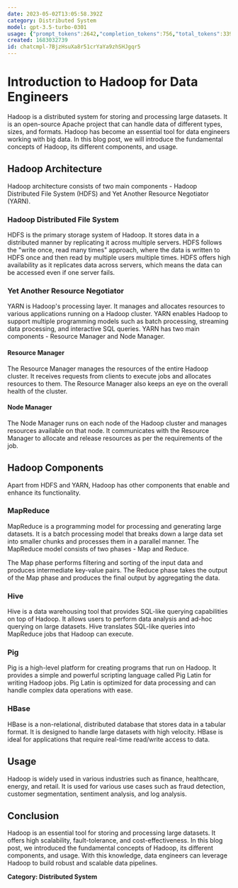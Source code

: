 ```yaml
---
date: 2023-05-02T13:05:58.392Z
category: Distributed System
model: gpt-3.5-turbo-0301
usage: {"prompt_tokens":2642,"completion_tokens":756,"total_tokens":3398}
created: 1683032739
id: chatcmpl-7BjzHsuXa8r51crYaYa9zhSHJgqr5
---
```


# Introduction to Hadoop for Data Engineers

Hadoop is a distributed system for storing and processing large datasets. It is an open-source Apache project that can handle data of different types, sizes, and formats. Hadoop has become an essential tool for data engineers working with big data. In this blog post, we will introduce the fundamental concepts of Hadoop, its different components, and usage. 

## Hadoop Architecture

Hadoop architecture consists of two main components - Hadoop Distributed File System (HDFS) and Yet Another Resource Negotiator (YARN).

### Hadoop Distributed File System

HDFS is the primary storage system of Hadoop. It stores data in a distributed manner by replicating it across multiple servers. HDFS follows the "write once, read many times" approach, where the data is written to HDFS once and then read by multiple users multiple times. HDFS offers high availability as it replicates data across servers, which means the data can be accessed even if one server fails.

### Yet Another Resource Negotiator

YARN is Hadoop's processing layer. It manages and allocates resources to various applications running on a Hadoop cluster. YARN enables Hadoop to support multiple programming models such as batch processing, streaming data processing, and interactive SQL queries. YARN has two main components - Resource Manager and Node Manager.

#### Resource Manager

The Resource Manager manages the resources of the entire Hadoop cluster. It receives requests from clients to execute jobs and allocates resources to them. The Resource Manager also keeps an eye on the overall health of the cluster.

#### Node Manager

The Node Manager runs on each node of the Hadoop cluster and manages resources available on that node. It communicates with the Resource Manager to allocate and release resources as per the requirements of the job.

## Hadoop Components

Apart from HDFS and YARN, Hadoop has other components that enable and enhance its functionality.

### MapReduce

MapReduce is a programming model for processing and generating large datasets. It is a batch processing model that breaks down a large data set into smaller chunks and processes them in a parallel manner. The MapReduce model consists of two phases - Map and Reduce.

The Map phase performs filtering and sorting of the input data and produces intermediate key-value pairs. The Reduce phase takes the output of the Map phase and produces the final output by aggregating the data.

### Hive

Hive is a data warehousing tool that provides SQL-like querying capabilities on top of Hadoop. It allows users to perform data analysis and ad-hoc querying on large datasets. Hive translates SQL-like queries into MapReduce jobs that Hadoop can execute.

### Pig

Pig is a high-level platform for creating programs that run on Hadoop. It provides a simple and powerful scripting language called Pig Latin for writing Hadoop jobs. Pig Latin is optimized for data processing and can handle complex data operations with ease.

### HBase

HBase is a non-relational, distributed database that stores data in a tabular format. It is designed to handle large datasets with high velocity. HBase is ideal for applications that require real-time read/write access to data.

## Usage

Hadoop is widely used in various industries such as finance, healthcare, energy, and retail. It is used for various use cases such as fraud detection, customer segmentation, sentiment analysis, and log analysis.

## Conclusion

Hadoop is an essential tool for storing and processing large datasets. It offers high scalability, fault-tolerance, and cost-effectiveness. In this blog post, we introduced the fundamental concepts of Hadoop, its different components, and usage. With this knowledge, data engineers can leverage Hadoop to build robust and scalable data pipelines.

**Category: Distributed System**